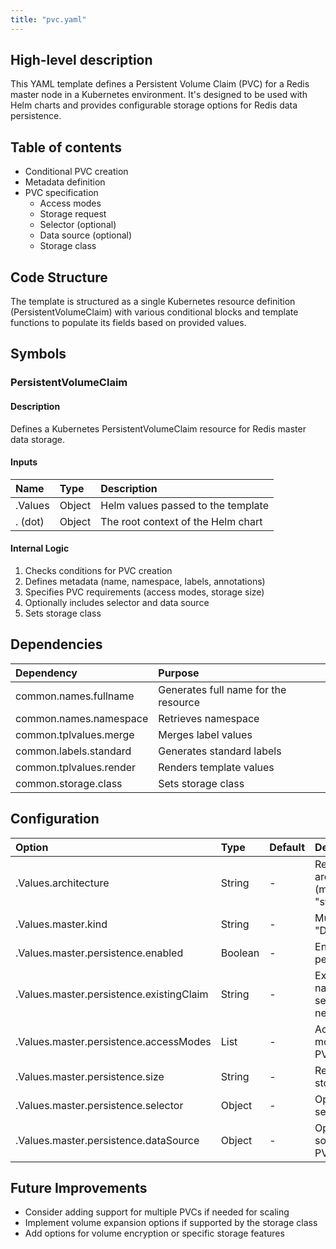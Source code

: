 ```yaml
---
title: "pvc.yaml"
---
```


## High-level description
This YAML template defines a Persistent Volume Claim (PVC) for a Redis master node in a Kubernetes environment. It's designed to be used with Helm charts and provides configurable storage options for Redis data persistence.

## Table of contents
- Conditional PVC creation
- Metadata definition
- PVC specification
  - Access modes
  - Storage request
  - Selector (optional)
  - Data source (optional)
  - Storage class

## Code Structure
The template is structured as a single Kubernetes resource definition (PersistentVolumeClaim) with various conditional blocks and template functions to populate its fields based on provided values.

## Symbols

### PersistentVolumeClaim
#### Description
Defines a Kubernetes PersistentVolumeClaim resource for Redis master data storage.

#### Inputs
| Name | Type | Description |
|:-----|:-----|:------------|
| .Values | Object | Helm values passed to the template |
| . (dot) | Object | The root context of the Helm chart |

#### Internal Logic
1. Checks conditions for PVC creation
2. Defines metadata (name, namespace, labels, annotations)
3. Specifies PVC requirements (access modes, storage size)
4. Optionally includes selector and data source
5. Sets storage class

## Dependencies
| Dependency | Purpose |
|:-----------|:--------|
| common.names.fullname | Generates full name for the resource |
| common.names.namespace | Retrieves namespace |
| common.tplvalues.merge | Merges label values |
| common.labels.standard | Generates standard labels |
| common.tplvalues.render | Renders template values |
| common.storage.class | Sets storage class |

## Configuration
| Option | Type | Default | Description |
|:-------|:-----|:--------|:------------|
| .Values.architecture | String | - | Redis architecture (must be "standalone") |
| .Values.master.kind | String | - | Must be "Deployment" |
| .Values.master.persistence.enabled | Boolean | - | Enables persistence |
| .Values.master.persistence.existingClaim | String | - | Existing PVC name (if not set, creates new PVC) |
| .Values.master.persistence.accessModes | List | - | Access modes for the PVC |
| .Values.master.persistence.size | String | - | Requested storage size |
| .Values.master.persistence.selector | Object | - | Optional PV selector |
| .Values.master.persistence.dataSource | Object | - | Optional data source for the PVC |

## Future Improvements
- Consider adding support for multiple PVCs if needed for scaling
- Implement volume expansion options if supported by the storage class
- Add options for volume encryption or specific storage features